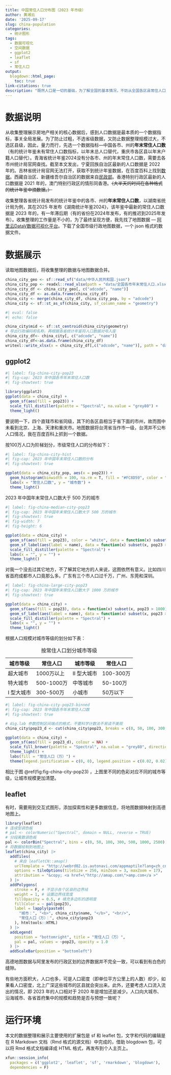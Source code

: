 ```yaml
---
title: 中国常住人口分布图（2023 年市级）
author: 黄湘云
date: '2025-09-17'
slug: china-population
categories:
  - 统计图形
tags:
  - 数据可视化
  - 空间数据
  - ggplot2
  - leaflet
  - sf
  - 常住人口
output:
  blogdown::html_page:
    toc: true
link-citations: true
description: "既然人口是一切的基础，为了解全国的基本情况，不妨从全国各区县常住人口数开始。"
---
```


# 数据说明

从收集整理展示房地产相关的核心数据后，感到人口数据是最本质的一个数据指标，事关全局发展。为了防止过粗，不选省级数据，又防止数据整理规模过大，不选区县级，因此，量力而行，先选一个数据指标---中国各市、州的**年末常住人口数**（有的统计年鉴未有常住人口数指标，以年末总人口替代，重庆市各区县以年末户籍人口替代）。青海省统计年鉴2024没有分各市、州的年末常住人口数，需要去各市州统计局官网查找。截至本文发出，宁夏回族自治区最新的人口数据是 2022 年的。吉林省统计局官网无法打开，获取不到统计年鉴数据，在百度百科上找到[数据](https://baike.baidu.com/item/吉林省/129609#2)。西藏自治区、新疆维吾尔自治区的数据来自[民政部](http://xzqh.mca.gov.cn/defaultQuery?shengji=%D0%C2%BD%AE%CE%AC%CE%E1%B6%FB%D7%D4%D6%CE%C7%F8%A3%A8%D0%C2%A3%A9&diji=-1&xianji=-1)。香港特别行政区最新的人口数据是 2021 年的，澳门特别行政区的情形同香港。~~（大半天的时间在各种格式的统计年鉴中摘数据。）~~

收集整理各省统计局发布的统计年鉴中的各市、州的**年末常住人口数**，以湖南省统计局为例，其在2025 年发布《湖南统计年鉴2024》，该年鉴中最新的常住人口数据是 2023 年的，有一年滞后期（有的省份在2024年发布，有的推迟到2025年发布）。收集整理的工作量是不小的，为了最终呈现方便，我先找了地图数据 --- [阿里云DataV数据可视化平台](https://datav.aliyun.com/portal/school/atlas/area_selector)。下载了全国市级行政地图数据，一个 json 格式的数据文件。

# 数据展示

读取地图数据后，将收集整理的数据与地图数据合并。

```r
china_city_geo <- sf::read_sf("data/中华人民共和国.json")
china_city_pop <- readxl::read_xlsx(path = "data/全国各市年末常住人口.xlsx", skip = 1)
china_city_df <- china_city_geo[, c("adcode", "name")]
china_city_df <- as.data.frame(china_city_df)
china_city <- merge(china_city_df, china_city_pop, by = "adcode")
china_city <- sf::st_as_sf(china_city, sf_column_name = "geometry")
```

```r
#| eval: false
#| echo: false

china_city$mid <- sf::st_centroid(china_city$geometry)
# 导出行政编码和名称，再根据各省统计年鉴将人口数据对号入座
china_city_df<- china_city[, c("adcode", "name")]
china_city_df<-as.data.frame(china_city_df)
writexl::write_xlsx(x = china_city_df[,c("adcode", "name")], path = "data/adcode.xlsx")
```



## ggplot2

```r
#| label: fig-china-city-pop23
#| fig-cap: 2023 年中国各市年末常住人口数
#| fig-showtext: true

library(ggplot2)
ggplot(data = china_city) +
  geom_sf(aes(fill = pop23)) +
  scale_fill_distiller(palette = "Spectral", na.value = "grey80") +
  theme_light()
```

要说明一下，四个直辖市和省同级，其下的各区县相当于省下面的市州，故而图中未看到北京、上海、天津和重庆市。地图数据将台湾省当作市一级，台湾并不公布人口情况，我在百度百科上抓到一个数据。

按100万人口为阶梯划分，市级常住人口的分布如下：

```r
#| label: fig-china-city-hist
#| fig-cap: 2023 年中国年末常住人口数的分布
#| fig-showtext: true

ggplot(data = china_city_pop, aes(x = pop23)) +
  geom_histogram(binwidth = 100, na.rm = T, fill = "#FC8D59", color = "white") +
  labs(x = "常住人口数", y = "城市数") +
  theme_light()
```

2023 年中国年末常住人口数大于 500 万的城市

```r
#| label: fig-china-median-city-pop23
#| fig-cap: 2023 年中国年末常住人口数大于 500 万的城市
#| fig-showtext: true
#| fig-width: 7
#| fig-height: 6

ggplot(data = china_city) +
  geom_sf(aes(fill = pop23), color = "white", data = function(x) subset(x, pop23 > 500)) +
  geom_sf_label(aes(label = name), data = function(x) subset(x, pop23 > 500), size = 3) +
  scale_fill_distiller(palette = "Spectral") +
  labs(x = "", y = "") +
  theme_light()
```

对我一个没去过其它地方，不了解其它地方的人来说，这图依然有意义。比如四川省首府成都市人口竟那么多。广东有三个市人口过千万，广州、东莞和深圳。

```r
#| label: fig-china-large-city-pop23
#| fig-cap: 2023 年中国年末常住人口数大于 1000 万的城市
#| fig-showtext: true

ggplot(data = china_city) +
  geom_sf(aes(fill = pop23), data = function(x) subset(x, pop23 > 1000)) +
  geom_sf_label(aes(label = name), data = function(x) subset(x, pop23 > 1000), size = 3) +
  scale_fill_distiller(palette = "Spectral") +
  labs(x = "", y = "") +
  theme_light()
```

根据人口规模对城市等级的划分如下表：

| 城市等级   | 常住人口   | 城市等级    | 常住人口  |
|------------|------------|-------------|-----------|
| 超大城市   | 1000万以上 | II 型大城市 | 100-300万 |
| 特大城市   | 500-1000万 | 中等城市    | 50-100万  |
| I 型大城市 | 300-500万  | 小城市      | 50万以下  |

: 按常住人口划分城市等级

```r
#| label: fig-china-city-pop23-binned
#| fig-cap: 2023 年中国各市年末常住人口数
#| fig-showtext: true

# dig.lab 参数控制区间端点的格式，不要科学计数法不易读不美观
china_city$pop23_d <- cut(china_city$pop23, breaks = c(0, 50, 100, 300, 500, 1000, 2500), dig.lab = 4)

ggplot(data = china_city) +
  geom_sf(aes(fill = pop23_d), colour = NA) +
  scale_fill_brewer(palette = "Spectral", na.value = "grey80", direction = -1) + 
  theme_light() +
  labs(fill = "常住人口（万）") +
  theme(legend.justification = c(0, 0), legend.position = c(0.02, 0.02))
```

相比于图 \@ref(fig:fig-china-city-pop23) ，上图里不同的色彩对应不同的城市等级，让城市规模更加清楚。


## leaflet

有时，需要用到交互式图形，添加探索性和更多数据信息，将地图数据映射到高德地图上。

```r
library(leaflet)
# 连续型调色板
# pal <- colorNumeric("Spectral", domain = NULL, reverse = TRUE)
# 分段离散调色板
pal <- colorBin("Spectral", bins = c(0, 50, 100, 300, 500, 1000, 2500), domain = NULL, reverse = TRUE)
# 将数据绘制到地图上
leaflet(china_city) |>
  addTiles(
    # 来自 leafletCN::amap()
    urlTemplate = "http://webrd02.is.autonavi.com/appmaptile?lang=zh_cn&size=1&scale=1&style=8&x={x}&y={y}&z={z}",
    options = tileOptions(tileSize = 256, minZoom = 3, maxZoom = 17),
    attribution = "&copy; <a href=\"http://amap.com\">amp.com</a >"
  ) |> 
  addPolygons(
    stroke = F, # 不显示各个区县的边界线
    weight = 1, # 设置边界线宽度
    fillOpacity = 0.5, # 填充多边形的透明度
    fillColor = ~ pal(pop23),
    label = lapply(paste0(
      "城市：", "<b>", china_city$name, "</b>", "<br/>",
      "常住人口（万）：", china_city$pop23
    ), htmltools::HTML)
  ) |>
  addLegend(
    position = "bottomright", title = "常住人口（万）",
    pal = pal, values = ~pop23, opacity = 1.0
  ) |>
  addScaleBar(position = "bottomleft")
```

高德地图数据与阿里发布的行政区划的边界数据并不完全一致，可以看到有白色的缝隙。

有些地方面积大，人口也多，可是人口密度（即单位平方公里上的人数）却少，如果看人口密度，北上广深这些城市的区县就会突出来。此外，还要考虑人口流入流出的情况，即 2023 年的人口相对于 2020 年是增加还是减少。人口向大城市、沿海城市、各省首府集中的规模和趋势是否与预想一致呢？

# 运行环境

本文的数据整理和展示主要使用的扩展包是 sf 和 leaflet 包，文字和代码的编辑是在 R Markdown 文档（Rmd 格式的源文档）中完成的，借助 blogdown 包，可以将 Rmd 格式文档编译成 HTML 格式，再发布到个人主页上。

```r
xfun::session_info(
  packages = c('ggplot2', 'leaflet', 'sf', 'rmarkdown', 'blogdown'),
  dependencies = F)
```
